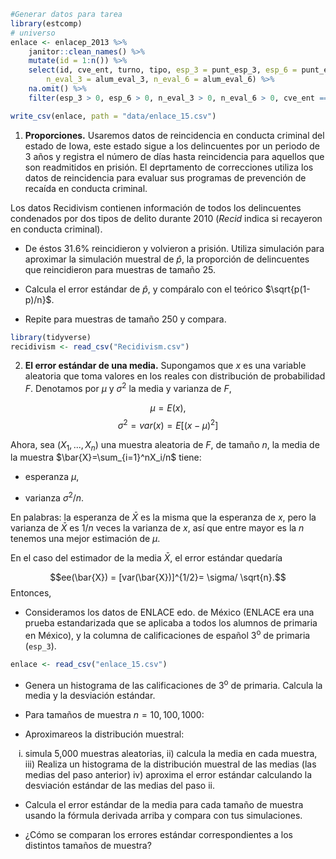 
```r
#Generar datos para tarea
library(estcomp)
# universo
enlace <- enlacep_2013 %>% 
    janitor::clean_names() %>% 
    mutate(id = 1:n()) %>% 
    select(id, cve_ent, turno, tipo, esp_3 = punt_esp_3, esp_6 = punt_esp_6, 
        n_eval_3 = alum_eval_3, n_eval_6 = alum_eval_6) %>% 
    na.omit() %>% 
    filter(esp_3 > 0, esp_6 > 0, n_eval_3 > 0, n_eval_6 > 0, cve_ent == "15")  

write_csv(enlace, path = "data/enlace_15.csv")
```


1. **Proporciones.** Usaremos datos de reincidencia en conducta criminal del
estado de Iowa, este estado sigue a los delincuentes por un periodo de 3 años y
registra el número de días hasta reincidencia para aquellos que son readmitidos 
en prisión. El deprtamento de correcciones utiliza los datos de
reincidencia para evaluar sus programas de prevención de recaída en 
conducta criminal.

Los datos Recidivism contienen información de todos los delincuentes 
condenados por dos tipos de delito durante 2010 (*Recid* indica
si recayeron en conducta criminal).

* De éstos $31.6\%$ reincidieron y volvieron a prisión. Utiliza simulación
para aproximar la simulación muestral de $\hat{p}$, la proporción 
de delincuentes que reincidieron para muestras de tamaño 25.

* Calcula el error estándar de $\hat{p}$, y compáralo con el teórico
$\sqrt{p(1-p)/n}$.

* Repite para muestras de tamaño 250 y compara.

```r
library(tidyverse)
recidivism <- read_csv("Recidivism.csv")
```

2. **El error estándar de una media.** Supongamos que $x$ es una variable
aleatoria que toma valores en los reales con distribución de probabilidad $F$.
Denotamos por $\mu$ y $\sigma^2$ la media y varianza de $F$,

$$\mu = E(x),$$ 
$$\sigma^2=var(x)=E[(x-\mu)^2]$$


Ahora, sea $(X_1,...,X_n)$ una muestra aleatoria de $F$, de tamaño $n$, 
la media de la muestra $\bar{X}=\sum_{i=1}^nX_i/n$ tiene:

* esperanza $\mu$,

* varianza $\sigma^2/n$.

En palabras: la esperanza de $\bar{X}$ es la misma que la esperanza de $x$, pero
la varianza de $\bar{X}$ es $1/n$ veces la varianza de $x$, así que entre
mayor es la $n$ tenemos una mejor estimación de $\mu$.

En el caso del estimador de la media $\bar{X}$, el error estándar quedaría

$$ee(\bar{X}) = [var(\bar{X})]^{1/2}= \sigma/ \sqrt{n}.$$
Entonces, 

* Consideramos los datos de ENLACE edo. de México (ENLACE era una prueba estandarizada que se aplicaba a todos los alumnos de primaria en México), y la columna de calificaciones de español 3^o^ de primaria (`esp_3`). 

```r
enlace <- read_csv("enlace_15.csv")
```
- Genera un histograma de las calificaciones de 3^o^ de primaria. Calcula la 
media y la desviación estándar.

- Para tamaños de muestra $n = 10, 100, 1000$:

- Aproximareos la distribución muestral: 
i) simula 5,000 muestras aleatorias, ii) calcula la media en cada muestra, iii)
Realiza un histograma de la distribución muestral de las medias (las medias del
paso anterior) iv) aproxima el error estándar calculando la desviación estándar
de las medias del paso ii.

- Calcula el error estándar de la media para cada tamaño de muestra usando la
fórmula derivada arriba y compara con tus simulaciones.

- ¿Cómo se comparan los errores estándar correspondientes a los distintos 
tamaños de muestra? 
